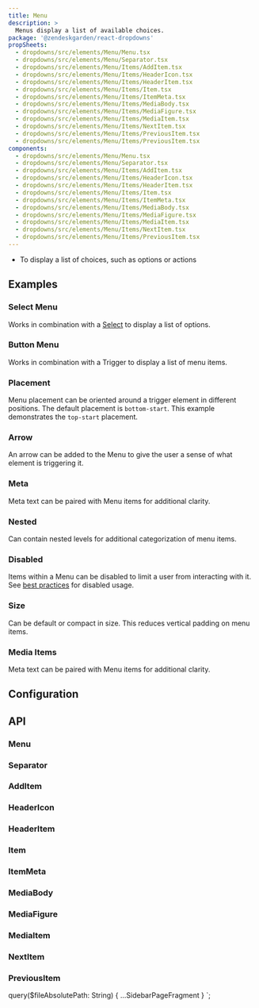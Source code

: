 ```yaml
---
title: Menu
description: >
  Menus display a list of available choices.
package: '@zendeskgarden/react-dropdowns'
propSheets:
  - dropdowns/src/elements/Menu/Menu.tsx
  - dropdowns/src/elements/Menu/Separator.tsx
  - dropdowns/src/elements/Menu/Items/AddItem.tsx
  - dropdowns/src/elements/Menu/Items/HeaderIcon.tsx
  - dropdowns/src/elements/Menu/Items/HeaderItem.tsx
  - dropdowns/src/elements/Menu/Items/Item.tsx
  - dropdowns/src/elements/Menu/Items/ItemMeta.tsx
  - dropdowns/src/elements/Menu/Items/MediaBody.tsx
  - dropdowns/src/elements/Menu/Items/MediaFigure.tsx
  - dropdowns/src/elements/Menu/Items/MediaItem.tsx
  - dropdowns/src/elements/Menu/Items/NextItem.tsx
  - dropdowns/src/elements/Menu/Items/PreviousItem.tsx
  - dropdowns/src/elements/Menu/Items/PreviousItem.tsx
components:
  - dropdowns/src/elements/Menu/Menu.tsx
  - dropdowns/src/elements/Menu/Separator.tsx
  - dropdowns/src/elements/Menu/Items/AddItem.tsx
  - dropdowns/src/elements/Menu/Items/HeaderIcon.tsx
  - dropdowns/src/elements/Menu/Items/HeaderItem.tsx
  - dropdowns/src/elements/Menu/Items/Item.tsx
  - dropdowns/src/elements/Menu/Items/ItemMeta.tsx
  - dropdowns/src/elements/Menu/Items/MediaBody.tsx
  - dropdowns/src/elements/Menu/Items/MediaFigure.tsx
  - dropdowns/src/elements/Menu/Items/MediaItem.tsx
  - dropdowns/src/elements/Menu/Items/NextItem.tsx
  - dropdowns/src/elements/Menu/Items/PreviousItem.tsx
---
```


<Usage>
  <Use>
    <ul>
      <li>To display a list of choices, such as options or actions</li>
    </ul>
  </Use>
</Usage>

## Examples

### Select Menu

Works in combination with a [Select](/components/select) to display a list of options.


<CodeExample code={MenuSelectCode}>
  <MenuSelect />
</CodeExample>

### Button Menu

Works in combination with a Trigger to display a list of menu items.


<CodeExample code={MenuButtonCode}>
  <MenuButton />
</CodeExample>

### Placement

Menu placement can be oriented around a trigger element in different positions. The default
placement is `bottom-start`. This example demonstrates the `top-start` placement.


<CodeExample code={MenuPlacementCode}>
  <MenuPlacement />
</CodeExample>

### Arrow

An arrow can be added to the Menu to give the user a sense of what element is triggering it.


<CodeExample code={MenuArrowCode}>
  <MenuArrow />
</CodeExample>

### Meta

Meta text can be paired with Menu items for additional clarity.


<CodeExample code={MenuMetaCode}>
  <MenuMeta />
</CodeExample>

### Nested

Can contain nested levels for additional categorization of menu items.


<CodeExample code={MenuNestedCode}>
  <MenuNested />
</CodeExample>

### Disabled

Items within a Menu can be disabled to limit a user from interacting with it. See
[best practices](#todo) for disabled usage.


<CodeExample code={MenuDisabledCode}>
  <MenuDisabled />
</CodeExample>

### Size

Can be default or compact in size. This reduces vertical padding on menu items.


<CodeExample code={MenuSizeCode}>
  <MenuSize />
</CodeExample>

### Media Items

Meta text can be paired with Menu items for additional clarity.


<CodeExample code={MenuMediaCode}>
  <MenuMedia />
</CodeExample>

## Configuration

<Configuration reactPackage={props.data.mdx.package} propSheets={props.data.mdx.propsSheets} />

## API

### Menu

<PropSheet component={props.data.mdx.components[0]} />

### Separator

<PropSheet component={props.data.mdx.components[1]} />

### AddItem

<PropSheet component={props.data.mdx.components[2]} />

### HeaderIcon

<PropSheet component={props.data.mdx.components[3]} />

### HeaderItem

<PropSheet component={props.data.mdx.components[4]} />

### Item

<PropSheet component={props.data.mdx.components[5]} />

### ItemMeta

<PropSheet component={props.data.mdx.components[6]} />

### MediaBody

<PropSheet component={props.data.mdx.components[7]} />

### MediaFigure

<PropSheet component={props.data.mdx.components[8]} />

### MediaItem

<PropSheet component={props.data.mdx.components[9]} />

### NextItem

<PropSheet component={props.data.mdx.components[10]} />

### PreviousItem

<PropSheet component={props.data.mdx.components[11]} />


  query($fileAbsolutePath: String) {
    ...SidebarPageFragment
  }
`;
